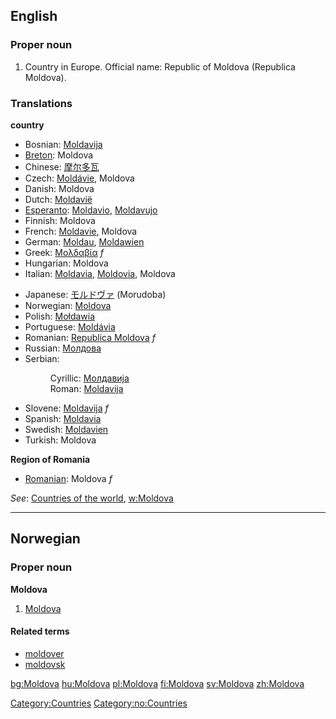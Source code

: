 ==English==
===Proper noun===

# Country in Europe. Official name: Republic of Moldova (Republica Moldova). 

===Translations===
'''country'''
{{top}}
*Bosnian: [[Moldavija#Bosnian|Moldavija]] {{f}}
*[[Breton]]: Moldova
*Chinese: [[摩尔多瓦]]
*Czech: [[Moldávie]], Moldova
*Danish: Moldova
*Dutch: [[Moldavië]]
*[[Esperanto]]: [[Moldavio]], [[Moldavujo]]
*Finnish: Moldova
*French: [[Moldavie]], Moldova
*German: [[Moldau]], [[Moldawien]]
*Greek: [[Μολδαβία]] ''f''
*Hungarian: Moldova
*Italian: [[Moldavia]], [[Moldovia]], Moldova
{{mid}}
*Japanese: [[モルドヴァ]] (Morudoba)
*Norwegian: [[#Norwegian|Moldova]]
*Polish: [[Mołdawia]]
*Portuguese: [[Moldávia]]
*Romanian: [[Republica Moldova]] ''f''
*Russian: [[Молдова]]
*Serbian:
*:Cyrillic: [[Молдавија]] {{f}}
*:Roman: [[Moldavija#Bosnian|Moldavija]] {{f}}
*Slovene: [[Moldavija#Slovene|Moldavija]] ''f''
*Spanish: [[Moldavia]]
*Swedish: [[Moldavien]]
*Turkish: Moldova
{{bottom}}

'''Region of Romania'''
*[[Romanian]]: Moldova ''f''

''See'': [[Countries of the world]], [[w:Moldova]]
[[Category:Countries]]
----

==Norwegian==
===Proper noun===
[[Category:no:Countries]]
'''Moldova'''
#[[#English|Moldova]]
====Related terms====
*[[moldover]]
*[[moldovsk]]

[[bg:Moldova]]
[[hu:Moldova]]
[[pl:Moldova]]
[[fi:Moldova]]
[[sv:Moldova]]
[[zh:Moldova]]